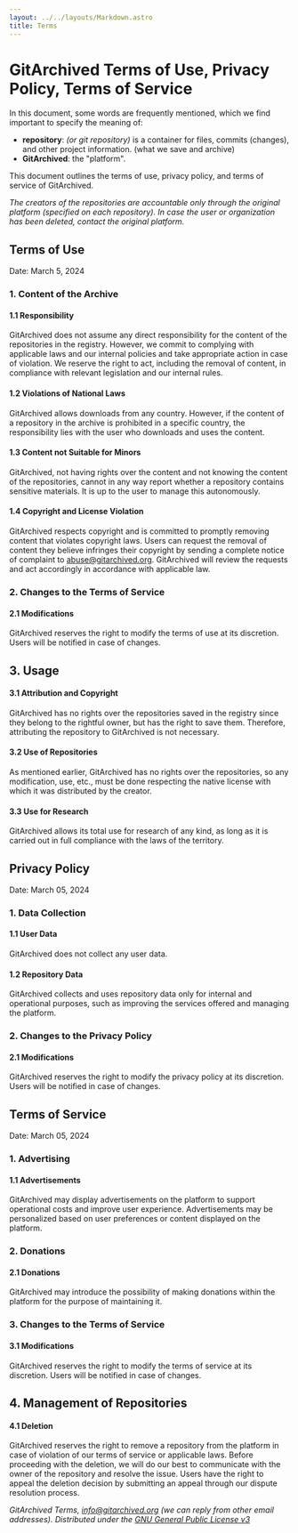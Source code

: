 ---
layout: ../../layouts/Markdown.astro
title: Terms
---

# GitArchived Terms of Use, Privacy Policy, Terms of Service

In this document, some words are frequently mentioned, which we find important to specify the meaning of:

- **repository**: *(or git repository)* is a container for files, commits (changes), and other project information. (what we save and archive)
- **GitArchived**: the "platform".

This document outlines the terms of use, privacy policy, and terms of service of GitArchived.

*The creators of the repositories are accountable only through the original platform (specified on each repository). In case the user or organization has been deleted, contact the original platform.*
## Terms of Use
Date: March 5, 2024

### 1. Content of the Archive

#### 1.1 Responsibility
GitArchived does not assume any direct responsibility for the content of the repositories in the registry. However, we commit to complying with applicable laws and our internal policies and take appropriate action in case of violation. We reserve the right to act, including the removal of content, in compliance with relevant legislation and our internal rules.

#### 1.2 Violations of National Laws
GitArchived allows downloads from any country. However, if the content of a repository in the archive is prohibited in a specific country, the responsibility lies with the user who downloads and uses the content.

#### 1.3 Content not Suitable for Minors
GitArchived, not having rights over the content and not knowing the content of the repositories, cannot in any way report whether a repository contains sensitive materials. It is up to the user to manage this autonomously.

#### 1.4 Copyright and License Violation
GitArchived respects copyright and is committed to promptly removing content that violates copyright laws. Users can request the removal of content they believe infringes their copyright by sending a complete notice of complaint to abuse@gitarchived.org. GitArchived will review the requests and act accordingly in accordance with applicable law.

### 2. Changes to the Terms of Service

#### 2.1 Modifications
GitArchived reserves the right to modify the terms of use at its discretion. Users will be notified in case of changes.

## 3. Usage
#### 3.1 Attribution and Copyright
GitArchived has no rights over the repositories saved in the registry since they belong to the rightful owner, but has the right to save them. Therefore, attributing the repository to GitArchived is not necessary.

#### 3.2 Use of Repositories
As mentioned earlier, GitArchived has no rights over the repositories, so any modification, use, etc., must be done respecting the native license with which it was distributed by the creator.

#### 3.3 Use for Research
GitArchived allows its total use for research of any kind, as long as it is carried out in full compliance with the laws of the territory.

## Privacy Policy
Date: March 05, 2024

### 1. Data Collection

#### 1.1 User Data
GitArchived does not collect any user data.

#### 1.2 Repository Data
GitArchived collects and uses repository data only for internal and operational purposes, such as improving the services offered and managing the platform.

### 2. Changes to the Privacy Policy

#### 2.1 Modifications
GitArchived reserves the right to modify the privacy policy at its discretion. Users will be notified in case of changes.

## Terms of Service
Date: March 05, 2024

### 1. Advertising

#### 1.1 Advertisements
GitArchived may display advertisements on the platform to support operational costs and improve user experience. Advertisements may be personalized based on user preferences or content displayed on the platform.

### 2. Donations

#### 2.1 Donations
GitArchived may introduce the possibility of making donations within the platform for the purpose of maintaining it.

### 3. Changes to the Terms of Service

#### 3.1 Modifications
GitArchived reserves the right to modify the terms of service at its discretion. Users will be notified in case of changes.

## 4. Management of Repositories

#### 4.1 Deletion
GitArchived reserves the right to remove a repository from the platform in case of violation of our terms of service or applicable laws. Before proceeding with the deletion, we will do our best to communicate with the owner of the repository and resolve the issue. Users have the right to appeal the deletion decision by submitting an appeal through our dispute resolution process.

*GitArchived Terms, info@gitarchived.org (we can reply from other email addresses). Distributed under the [GNU General Public License v3](https://www.gnu.org/licenses/gpl-3.0.html)*
